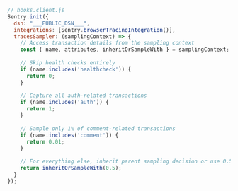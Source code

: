 ```javascript
// hooks.client.js
Sentry.init({
  dsn: "___PUBLIC_DSN___",
  integrations: [Sentry.browserTracingIntegration()],
  tracesSampler: (samplingContext) => {
    // Access transaction details from the sampling context
    const { name, attributes, inheritOrSampleWith } = samplingContext;
    
    // Skip health checks entirely
    if (name.includes('healthcheck')) {
      return 0;
    }
    
    // Capture all auth-related transactions
    if (name.includes('auth')) {
      return 1;
    }
    
    // Sample only 1% of comment-related transactions
    if (name.includes('comment')) {
      return 0.01;
    }
    
    // For everything else, inherit parent sampling decision or use 0.5
    return inheritOrSampleWith(0.5);
  }
});
```